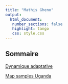 ```yaml
---
title: "Mathis Gheno"
output: 
  html_document:
   number_sections: false
   highlight: tango
   css: style.css
---
```


## Sommaire 

[Dynamique adaptative](dyna_adaptative.qmd)

[Map samples Uganda](coffee_micorizia_map.qmd)